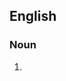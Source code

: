 {{also|Tennisballs}}

==English==

===Noun===
{{head|en|noun form|head=[[tennis]] [[ball]]s}}

# {{plural of|tennis ball|lang=en}}